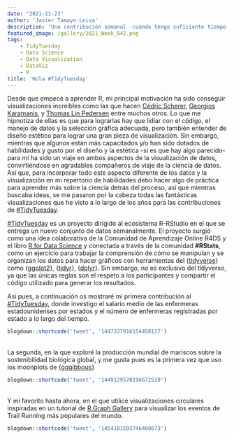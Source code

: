 ```yaml
---
date: "2021-11-23"
author: 'Javier Tamayo-Leiva'
description: 'Una contribución semanal -cuando tengo suficiente tiempo'
featured_image: /gallery/2021_Week_042.png
tags:
    - TidyTuesday
    - Data Science
    - Data Visualization
    - DataViz
    - R
title: 'Hola #TidyTuesday'
---
```


Desde que empecé a aprender R, mi principal motivación ha sido conseguir visualizaciones increíbles como las que hacen [Cédric Scherer](https://www.cedricscherer.com), [Georgios Karamanis](https://karaman.is), y [Thomas Lin Pedersen](https://www.data-imaginist.com) entre muchos otros. Lo que me hipnotiza de ellas es que para lograrlas hay que lidiar con el código, el manejo de datos y la selección gráfica adecuada, pero también entender de diseño estético para lograr una gran pieza de visualización. Sin embargo, mientras que algunos están más capacitados y/o han sido dotados de habilidades y gusto por el diseño y la estética -si es que hay algo parecido- para mí ha sido un viaje en ambos aspectos de la visualización de datos, convirtiéndose en agradables compañeros de viaje de la ciencia de datos. Así que, para incorporar todo este aspecto diferente de los datos y la visualización en mi repertorio de habilidades debo hacer algo de práctica para aprender más sobre la ciencia detrás del proceso, así que mientras buscaba ideas, se me pasaron por la cabeza todas las fantásticas visualizaciones que he visto a lo largo de los años para las contribuciones de [#TidyTuesday](https://github.com/rfordatascience/tidytuesday/blob/master/README.md).

[#TidyTuesday](https://github.com/rfordatascience/tidytuesday/blob/master/README.md) es un proyecto dirigido al ecosistema R-RStudio en el que se entrega un nuevo conjunto de datos semanalmente. El proyecto surgió como una idea colaborativa de la Comunidad de Aprendizaje Online R4DS y el libro [R for Data Science](https://es.r4ds.hadley.nz) y conectada a través de la comunidad **#RStats**, como un ejercicio para trabajar la comprensión de cómo se manipulan y se organizan los datos para hacer gráficos con herramientas del {[tidyverse](https://www.tidyverse.org)} como {[ggplot2](https://ggplot2.tidyverse.org)}, {[tidyr](https://tidyr.tidyverse.org)}, {[dplyr](https://dplyr.tidyverse.org)}. Sin embargo, no es exclusivo del tidyverso, ya que las únicas reglas son el respeto a los participantes y compartir el código utilizado para generar los resultados.

Así pues, a continuación os mostraré mi primera contribución al [#TidyTuesday](https://github.com/rfordatascience/tidytuesday/blob/master/README.md), donde investigo el salario medio de las enfermeras estadounidenses por estados y el número de enfermeras registradas por estado a lo largo del tiempo. <br>

<div class= "fn w-auto mw7 center">
```r
blogdown::shortcode('tweet', '1447337916154458117')
```
</div>

<br>
La segunda, en la que exploré la producción mundial de mariscos sobre la sostenibilidad biológica global, y me gusta pues es la primera vez que uso los moonplots de {[gggibbous](https://cran.r-project.org/web/packages/gggibbous/vignettes/gggibbous.html)}
<div class= "fn w-auto mw7 center">
```r
blogdown::shortcode('tweet', '1449129570196672519')
```
</div>

<br>
Y mi favorito hasta ahora, en el que utilicé visualizaciones circulares inspiradas en un tutorial de [R Graph Gallery](https://www.r-graph-gallery.com) para visualizar los eventos de Trail Running más populares del mundo.<br>
<div class= "fn w-auto mw7 center">
```r
blogdown::shortcode('tweet', '1454101593746460673')
```
</div>